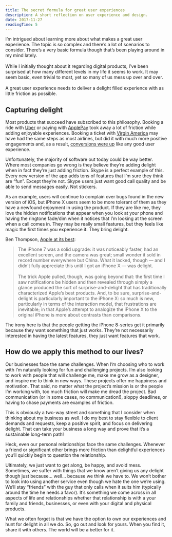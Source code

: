 ```yaml
---
title: The secret formula for great user experiences
description: A short reflection on user experience and design.
date: 2017-11-27
readingTime: 5
---
```


I’m intrigued about learning more about what makes a great user experience. The topic is so  complex and there’s a lot of scenarios to consider. There’s a very basic formula though that’s been playing around in my mind lately.<br><br>While I initially thought about it regarding digital products, I’ve been surprised at how many different levels in my life it seems to work. It may seem basic, even trivial to most, yet so many of us mess up over and over.<br><br>A great user experience needs to deliver a delight filled experience with as little friction as possible.

## Capturing delight
Most products that succeed have subscribed to this philosophy. Booking a ride with [Uber](https://www.uber.com/invite/uberantonsten) or paying with [ApplePay](https://www.apple.com/apple-pay/) took away a lot of friction while adding enjoyable experiences. Booking a ticket with [Virgin America](https://www.virginamerica.com/) may have had the same steps as most airlines, but did it with much more positive engagements and, as a result, [conversions were up](https://work.co/virgin-america) like any good user experience.

Unfortunately, the majority of software out today could be way better. Where most companies go wrong is they believe they’re adding delight when in fact they’re just adding friction. Skype is a perfect example of this. Every new version of the app adds tons of features that I’m sure they think are “fun”. Except they’re not. Skype users just want good call quality and be able to send messages easily. Not stickers.

As an example, users will continue to complain over bugs found in the new version of iOS, but iPhone X users seem to be more tolerant of them as they have a newfound enjoyment in using the product. If they are like me, they love the hidden notifications that appear when you look at your phone and having the ringtone fade/dim when it notices that I’m looking at the screen when a call comes in. They may be really small features, but they feels like magic the first times you experience it. They bring delight.

Ben Thompson, [Apple at its best](https://stratechery.com/2017/apple-at-its-best/):

>The iPhone 7 was a solid upgrade: it was noticeably faster, had an excellent screen, and the camera was great; small wonder it sold in record number everywhere but China. What it lacked, though — and I didn’t fully appreciate this until I got an iPhone X — was delight.<br><br>The trick Apple pulled, though, was going beyond that: the first time I saw notifications be hidden and then revealed through simply a glance produced the sort of surprise-and-delight that has traditionally characterized Apple’s best products. And, to be sure, surprise-and-delight is particularly important to the iPhone X: so much is new, particularly in terms of the interaction model, that frustrations are inevitable; in that Apple’s attempt to analogize the iPhone X to the original iPhone is more about contrasts than comparisons.

The irony here is that the people getting the iPhone 8-series get it primarily because they want something that just works. They’re not necessarily interested in having the latest features, they just want features that work.

## How do we apply this method to our lives?

Our businesses face the same challenges. When I’m choosing who to work with I’m naturally looking for fun and challenging projects. I’m also looking to work with people that will challenge me, make me grow as a designer, and inspire me to think in new ways. These projects offer me happiness and motivation. That said, no matter what the project’s mission is or the people I’m working with, too much friction will make me dread the project. Bad communication (or in some cases, no communication!), sloppy deadlines, or having to chase payments are examples of friction.

This is obviously a two-way street and something that I consider when thinking about my business as well. I do my best to stay flexible to client demands and requests, keep a positive spirit, and focus on delivering delight. That can take your business a long way and prove that it’s a sustainable long-term path!

Heck, even our personal relationships face the same challenges. Whenever a friend or significant other brings more friction than delightful experiences you’ll quickly begin to question the relationship.

Ultimately, we just want to get along, be happy, and avoid mess. Sometimes, we suffer with things that we know aren’t giving us any delight though just because… well… because we think we have to. We won’t bother to look into using another service even though we hate the one we’re using. We’ll stay “friends” with the guy that only calls when it suits him (typically around the time he needs a favor).  It’s something we come across in all aspects of life and relationships whether that relationship is with a your family and friends, businesses, or even with your digital and physical products.  

What we often forget is that we have the option to own our experiences and hunt for delight in all we do. So, go out and look for yours. When you find it, share it with others. The world will be a better for it.